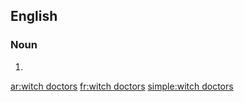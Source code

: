 ==English==

===Noun===
{{head|en|head=[[witch]] [[doctor]]s}}

# {{plural of|witch doctor}}

[[ar:witch doctors]]
[[fr:witch doctors]]
[[simple:witch doctors]]